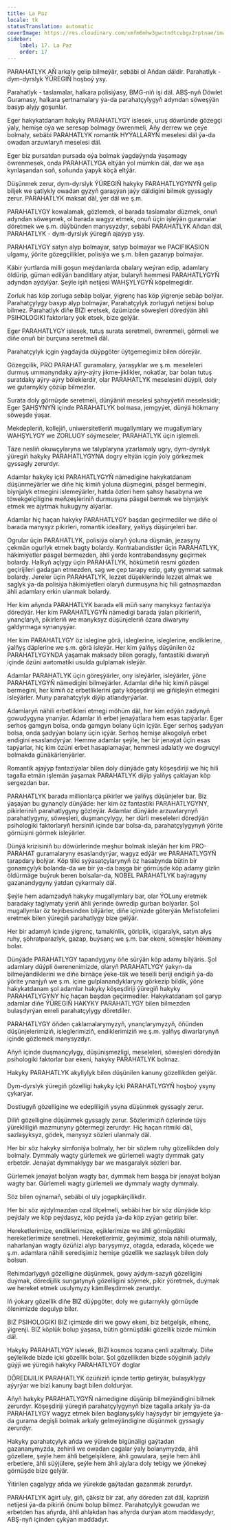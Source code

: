 ```yaml
---
title: La Paz
locale: tk
statusTranslation: automatic
coverImage: https://res.cloudinary.com/xmfm6mhw3gwctndtcubgx2rptnae/image/upload/v1740337243/small_cover_educacion_fundamental_a051170f1c.webp
sidebar:
    label: 17. La Paz
    order: 17
---
```

PARAHATLYK AŇ arkaly gelip bilmeýär, sebäbi ol Aňdan däldir. Parahatlyk - dym-dyrslyk ÝÜREGIŇ hoşboý ysy.

Parahatlyk - taslamalar, halkara polisiýasy, BMG-niň işi däl. ABŞ-nyň Döwlet Guramasy, halkara şertnamalary ýa-da parahatçylygyň adyndan söweşýän basyp alyjy goşunlar.

Eger hakykatdanam hakyky PARAHATLYGY islesek, uruş döwründe gözegçi ýaly, hemişe oýa we seresap bolmagy öwrenmeli, Aňy derrew we çeýe bolmaly, sebäbi PARAHATLYK romantik HYÝALLARYŇ meselesi däl ýa-da owadan arzuwlaryň meselesi däl.

Eger biz pursatdan pursada oýa bolmak ýagdaýynda ýaşamagy öwrenmesek, onda PARAHATLYGA eltýän ýol mümkin däl, dar we aşa kynlaşandan soň, soňunda ýapyk köçä eltýär.

Düşünmek zerur, dym-dyrslyk ÝÜREGIŇ hakyky PARAHATLYGYNYŇ gelip biljek we şatlykly owadan gyzyň garaşýan jaýy däldigini bilmek gyssagly zerur. PARAHATLYK maksat däl, ýer däl we ş.m.

PARAHATLYGY kowalamak, gözlemek, ol barada taslamalar düzmek, onuň adyndan söweşmek, ol barada wagyz etmek, onuň üçin işleýän guramalar döretmek we ş.m. düýbünden manysyzdyr, sebäbi PARAHATLYK Aňdan däl, PARAHATLYK - dym-dyrslyk ýüregiň ajaýyp ysy.

PARAHATLYGY satyn alyp bolmaýar, satyp bolmaýar we PACIFIKASION ulgamy, ýörite gözegçilikler, polisiýa we ş.m. bilen gazanyp bolmaýar.

Käbir ýurtlarda milli goşun meýdanlarda obalary weýran edip, adamlary öldürip, güman edilýän banditlary atýar, bularyň hemmesi PARAHATLYGYŇ adyndan aýdylýar. Şeýle işiň netijesi WAHŞYLYGYŇ köpelmegidir.

Zorluk has köp zorluga sebäp bolýar, ýigrenç has köp ýigrenje sebäp bolýar. Parahatçylygy basyp alyp bolmaýar, Parahatçylyk zorlugyň netijesi bolup bilmez. Parahatlyk diňe BIZI eretsek, özümizde söweşleri döredýän ähli PSIHOLOGIKI faktorlary ýok etsek, bize gelýär.

Eger PARAHATLYGY islesek, tutuş surata seretmeli, öwrenmeli, görmeli we diňe onuň bir burçuna seretmeli däl.

Parahatçylyk içgin ýagdaýda düýpgöter üýtgemegimiz bilen döreýär.

Gözegçilik, PRO PARAHAT guramalary, ýaraşyklar we ş.m. meseleleri durmuş ummanyndaky aýry-aýry jikme-jiklikler, nokatlar, bar bolan tutuş suratdaky aýry-aýry böleklerdir, olar PARAHATLYK meselesini düýpli, doly we gutarnykly çözüp bilmezler.

Surata doly görnüşde seretmeli, dünýäniň meselesi şahsyýetiň meselesidir; Eger ŞAHŞYNYŇ içinde PARAHATLYK bolmasa, jemgyýet, dünýä hökmany söweşde ýaşar.

Mekdepleriň, kollejiň, uniwersitetleriň mugallymlary we mugallymlary WAHŞYLYGY we ZORLUGY söýmeseler, PARAHATLYK üçin işlemeli.

Täze nesliň okuwçylaryna we talyplaryna yzarlamaly ugry, dym-dyrslyk ýüregiň hakyky PARAHATLYGYNA dogry eltýän içgin ýoly görkezmek gyssagly zerurdyr.

Adamlar hakyky içki PARAHATLYGYŇ nämedigine hakykatdanam düşünmeýärler we diňe hiç kimiň ýoluna düşmegini, päsgel bermegini, biynjalyk etmegini islemeýärler, hatda özleri hem şahsy hasabyna we töwekgelçiligine meňzeşleriniň durmuşyna päsgel bermek we biynjalyk etmek we ajytmak hukugyny alýarlar.

Adamlar hiç haçan hakyky PARAHATLYGY başdan geçirmediler we diňe ol barada manysyz pikirleri, romantik ideallary, ýalňyş düşünjeleri bar.

Ogrular üçin PARAHATLYK, polisiýa olaryň ýoluna düşmän, jezasyny çekmän ogurlyk etmek bagty bolardy. Kontrabandistler üçin PARAHATLYK, häkimiýetler päsgel bermezden, ähli ýerde kontrabandasyny geçirmek bolardy. Halkyň açlygy üçin PARAHATLYK, hökümetiň resmi gözden geçirijileri gadagan etmezden, sag we çep tarapy ezip, gaty gymmat satmak bolardy. Jereler üçin PARAHATLYK, lezzet düşeklerinde lezzet almak we saglyk ýa-da polisiýa häkimiýetleri olaryň durmuşyna hiç hili gatnaşmazdan ähli adamlary erkin ulanmak bolardy.

Her kim aňynda PARAHATLYK barada elli müň sany manyksyz fantaziýa döredýär. Her kim PARAHATLYGYŇ nämedigi barada ýalan pikirleriň, ynançlaryň, pikirleriň we manyksyz düşünjeleriň özara diwaryny galdyrmaga synanyşýar.

Her kim PARAHATLYGY öz islegine görä, isleglerine, isleglerine, endiklerine, ýalňyş däplerine we ş.m. görä isleýär. Her kim ýalňyş düşünilen öz PARAHATLYGYNDA ýaşamak maksady bilen goragly, fantastiki diwaryň içinde özüni awtomatiki usulda gulplamak isleýär.

Adamlar PARAHATLYK üçin göreşýärler, ony isleýärler, isleýärler, ýöne PARAHATLYGYŇ nämedigini bilmeýärler. Adamlar diňe hiç kimiň päsgel bermegini, her kimiň öz erbetliklerini gaty köşeşdiriji we giňişleýin etmegini isleýärler. Muny parahatçylyk diýip atlandyrýarlar.

Adamlaryň nähili erbetlikleri etmegi möhüm däl, her kim edýän zadynyň gowudygyna ynanýar. Adamlar iň erbet jenaýatlara hem esas tapýarlar. Eger serhoş gamgyn bolsa, onda gamgyn bolany üçin içýär. Eger serhoş şadyýan bolsa, onda şadyýan bolany üçin içýär. Serhoş hemişe alkogolyň erbet endigini esaslandyrýar. Hemme adamlar şeýle, her bir jenaýat üçin esas tapýarlar, hiç kim özüni erbet hasaplamaýar, hemmesi adalatly we dogruçyl bolmakda günäkärlenýärler.

Romantik ajaýyp fantaziýalar bilen doly dünýäde gaty köşeşdiriji we hiç hili tagalla etmän işlemän ýaşamak PARAHATLYK diýip ýalňyş çaklaýan köp sergezdan bar.

PARAHATLYK barada millionlarça pikirler we ýalňyş düşünjeler bar. Biz ýaşaýan bu gynançly dünýäde: her kim öz fantastiki PARAHATLYGYNY, pikirleriniň parahatlygyny gözleýär. Adamlar dünýäde arzuwlarynyň parahatlygyny, söweşleri, duşmançylygy, her dürli meseleleri döredýän psihologiki faktorlaryň hersiniň içinde bar bolsa-da, parahatçylygynyň ýörite görnüşini görmek isleýärler.

Dünýä krizisiniň bu döwürlerinde meşhur bolmak isleýän her kim PRO-PARAHAT guramalaryny esaslandyrýar, wagyz edýär we PARAHATLYGYŇ tarapdary bolýar. Köp tilki syýasatçylarynyň öz hasabynda bütin bir gonamçylyk bolanda-da we bir ýa-da başga bir görnüşde köp adamy gizlin öldürmäge buýruk beren bolsalar-da, NOBEL PARAHATLYK baýragyny gazanandygyny ýatdan çykarmaly däl.

Şeýle hem adamzadyň hakyky mugallymlary bar, olar ÝOLuny eretmek baradaky taglymaty ýeriň ähli ýerinde öwredip gurban bolýarlar. Şol mugallymlar öz tejribesinden bilýärler, diňe içimizde göterýän Mefistofelimi eretmek bilen ýüregiň parahatlygy bize gelýär.

Her bir adamyň içinde ýigrenç, tamakinlik, göriplik, içigaralyk, satyn alyş ruhy, şöhratparazlyk, gazap, buýsanç we ş.m. bar ekeni, söweşler hökmany bolar.

Dünýäde PARAHATLYGY tapandygyny öňe sürýän köp adamy bilýäris. Şol adamlary düýpli öwrenenimizde, olaryň PARAHATLYGY ýakyn-da bilmeýändiklerini we diňe birnäçe ýeke-täk we teselli beriji endigiň ýa-da ýörite ynanjyň we ş.m. içine gulplanandyklaryny görkezip bildik, ýöne hakykatdanam şol adamlar hakyky köşeşdiriji ýüregiň hakyky PARAHATLYGYNY hiç haçan başdan geçirmediler. Hakykatdanam şol garyp adamlar diňe ÝÜREGIŇ HAKYKY PARAHATLYGY bilen bilmezden bulaşdyrýan emeli parahatçylygy döretdiler.

PARAHATLYGY öňden çaklamalarymyzyň, ynançlarymyzyň, öňünden düşünjelerimiziň, isleglerimiziň, endiklerimiziň we ş.m. ýalňyş diwarlarynyň içinde gözlemek manysyzdyr.

Aňyň içinde duşmançylygy, düşünişmezligi, meseleleri, söweşleri döredýän psihologiki faktorlar bar ekeni, hakyky PARAHATLYK bolmaz.

Hakyky PARAHATLYK akyllylyk bilen düşünilen kanuny gözellikden gelýär.

Dym-dyrslyk ýüregiň gözelligi hakyky içki PARAHATLYGYŇ hoşboý ysyny çykarýar.

Dostlugyň gözelligine we edepliligiň ysyna düşünmek gyssagly zerur.

Diliň gözelligine düşünmek gyssagly zerur. Sözlerimiziň özlerinde tüýs ýürekliligiň mazmunyny götermegi zerurdyr. Hiç haçan ritmiki däl, sazlaşyksyz, gödek, manysyz sözleri ulanmaly däl.

Her bir söz hakyky simfoniýa bolmaly, her bir sözlem ruhy gözellikden doly bolmaly. Dymmaly wagty gürlemek we gürlemeli wagty dymmak gaty erbetdir. Jenaýat dymmaklygy bar we masgaralyk sözleri bar.

Gürlemek jenaýat bolýan wagty bar, dymmak hem başga bir jenaýat bolýan wagty bar. Gürlemeli wagty gürlemeli we dymmaly wagty dymmaly.

Söz bilen oýnamaň, sebäbi ol uly jogapkärçilikdir.

Her bir söz aýdylmazdan ozal ölçelmeli, sebäbi her bir söz dünýäde köp peýdaly we köp peýdasyz, köp peýda ýa-da köp zyýan getirip biler.

Hereketlerimize, endiklerimize, eşiklerimize we ähli görnüşdäki hereketlerimize seretmeli. Hereketlerimiz, geýimimiz, stola nähili oturmaly, naharlanýan wagty özüňizi alyp baryşymyz, otagda, edarada, köçede we ş.m. adamlara nähili seredişimiz hemişe gözellik we sazlaşyk bilen doly bolsun.

Rehimdarlygyň gözelligine düşünmek, gowy aýdym-sazyň gözelligini duýmak, döredijilik sungatynyň gözelligini söýmek, pikir ýöretmek, duýmak we hereket etmek usulymyzy kämilleşdirmek zerurdyr.

Iň ýokary gözellik diňe BIZ düýpgöter, doly we gutarnykly görnüşde ölenimizde dogulyp biler.

BIZ PSIHOLOGIKI BIZ içimizde diri we gowy ekeni, biz betgelşik, elhenç, ýigrenji. BIZ köplük bolup ýaşasa, bütin görnüşdäki gözellik bizde mümkin däl.

Hakyky PARAHATLYGY islesek, BIZI kosmos tozana çenli azaltmaly. Diňe şeýlelikde bizde içki gözellik bolar. Şol gözellikden bizde söýginiň jadyly güýji we ýüregiň hakyky PARAHATLYGY doglar

DÖREDIJILIK PARAHATLYK özüňiziň içinde tertip getirýär, bulaşyklygy aýyrýar we bizi kanuny bagt bilen doldurýar.

Aňyň hakyky PARAHATLYGYŇ nämedigine düşünip bilmeýändigini bilmek zerurdyr. Köşeşdiriji ýüregiň parahatçylygynyň bize tagalla arkaly ýa-da PARAHATLYGY wagyz etmek bilen baglanyşykly haýsydyr bir jemgyýete ýa-da gurama degişli bolmak arkaly gelmeýändigine düşünmek gyssagly zerurdyr.

Hakyky parahatçylyk aňda we ýürekde bigünäligi gaýtadan gazananymyzda, zehinli we owadan çagalar ýaly bolanymyzda, ähli gözellere, şeýle hem ähli betgelşiklere, ähli gowulara, şeýle hem ähli erbetlere, ähli süýjülere, şeýle hem ähli ajylara doly tebigy we ýönekeý görnüşde bize gelýär.

Ýitirilen çagalygy aňda we ýürekde gaýtadan gazanmak zerurdyr.

PARAHATLYK ägirt uly, giň, çäksiz bir zat, aňy döreden zat däl, kapriziň netijesi ýa-da pikiriň önümi bolup bilmez. Parahatçylyk gowudan we erbetden has aňyrda, ähli ahlakdan has aňyrda durýan atom maddasydyr, ABŞ-nyň içinden çykýan maddadyr.

